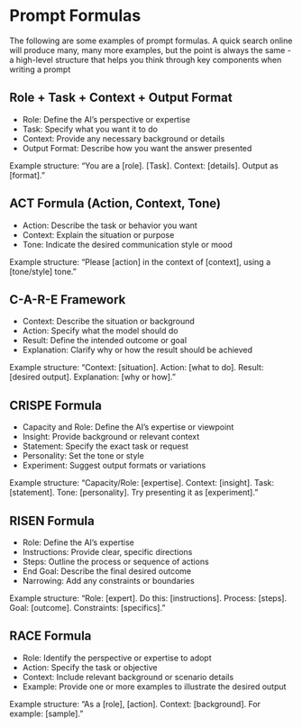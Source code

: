 # Prompt Formulas

The following are some examples of prompt formulas.
A quick search online will produce many, many more examples, but the point is always the same - a high-level structure that helps you think through key components when writing a prompt 
  
## Role + Task + Context + Output Format

- Role: Define the AI’s perspective or expertise
- Task: Specify what you want it to do
- Context: Provide any necessary background or details
- Output Format: Describe how you want the answer presented

Example structure: “You are a [role]. [Task]. Context: [details]. Output as [format].”

## ACT Formula (Action, Context, Tone)

- Action: Describe the task or behavior you want
- Context: Explain the situation or purpose
- Tone: Indicate the desired communication style or mood

Example structure: “Please [action] in the context of [context], using a [tone/style] tone.”

## C-A-R-E Framework

- Context: Describe the situation or background
- Action: Specify what the model should do
- Result: Define the intended outcome or goal
- Explanation: Clarify why or how the result should be achieved

Example structure: “Context: [situation]. Action: [what to do]. Result: [desired output]. Explanation: [why or how].”

## CRISPE Formula

- Capacity and Role: Define the AI’s expertise or viewpoint
- Insight: Provide background or relevant context
- Statement: Specify the exact task or request
- Personality: Set the tone or style
- Experiment: Suggest output formats or variations

Example structure: “Capacity/Role: [expertise]. Context: [insight]. Task: [statement]. Tone: [personality]. Try presenting it as [experiment].”

## RISEN Formula

- Role: Define the AI’s expertise
- Instructions: Provide clear, specific directions
- Steps: Outline the process or sequence of actions
- End Goal: Describe the final desired outcome
- Narrowing: Add any constraints or boundaries

Example structure: “Role: [expert]. Do this: [instructions]. Process: [steps]. Goal: [outcome]. Constraints: [specifics].”

## RACE Formula

- Role: Identify the perspective or expertise to adopt
- Action: Specify the task or objective
- Context: Include relevant background or scenario details
- Example: Provide one or more examples to illustrate the desired output

Example structure: “As a [role], [action]. Context: [background]. For example: [sample].”